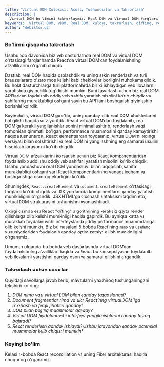 ```yaml
---
title: 'Virtual DOM Xulosasi: Asosiy Tushunchalar va Takrorlash'
description: |
  Virtual DOM bo'limini takrorlaymiz. Real DOM va Virtual DOM farqlari, diffing algoritmi, keraksiz qayta renderlar va React'ning samaradorligi haqida bilib oling.
keywords: 'Virtual DOM, vDOM, Real DOM, xulosa, takrorlash, diffing, reconciliation, React Element, performance, unnecessary re-renders, webiston'
author: 'Webiston.uz'
---
```


### Bo'limni qisqacha takrorlash

Ushbu bob davomida biz veb dasturlashda real DOM va virtual DOM o'rtasidagi farqlar hamda React’da virtual DOM’dan foydalanishning afzalliklarini o'rganib chiqdik.

Dastlab, real DOM haqida gaplashdik va uning sekin renderlash va turli brauzerlararo o'zaro mos kelishi kabi cheklovlari borligini muhokama qildik. Bu holat dasturchilarga turli platformalarda bir xil ishlaydigan veb ilovalarni yaratishda qiyinchilik tug'dirishi mumkin. Buni tasvirlash uchun biz real DOM API’laridan foydalanib oddiy veb sahifa yaratish misolini ko'rib chiqdik va sahifaning murakkabligi oshgani sayin bu API’larni boshqarish qiyinlashib borishini ko'rdik.

Keyinchalik, virtual DOM’ga o'tib, uning qanday qilib real DOM cheklovlarini hal qilishi haqida so'z yuritdik. React virtual DOM’dan foydalanib, real DOM’ga kerakli yangilanishlar sonini minimallashtirib, renderlash vaqti tomonidan qimmatli bo'lgan, performance muammosini qanday kamaytirishi haqida tushuntirdik. React elementlardan foydalanib, virtual DOM’ni oldingi versiyasi bilan solishtirishi va real DOM’ni yangilashning eng samarali usulini hisoblash jarayonini ko'rib chiqdik.

Virtual DOM afzalliklarini ko'rsatish uchun biz React komponentlaridan foydalanib xuddi shu oddiy veb sahifani yaratish misolini ko'rib chiqdik. Ushbu yondashuvni real DOM yondashuvi bilan taqqoslab, sahifa murakkabligi oshgani sari React komponentlarining yanada ixcham va boshqarishga osonroq ekanligini ko'rdik.

Shuningdek, `React.createElement` va `document.createElement` o'rtasidagi farqlarni ko'rib chiqdik va JSX yordamida komponentlarni qanday yaratish mumkinligini o'rgandik. JSX HTML’ga o'xshash sintaksisni taqdim etib, virtual DOM strukturasini tushunishni osonlashtiradi.

Oxirgi qismda esa React "diffing" algoritmining keraksiz qayta render qilishlarga olib kelishi mumkinligi haqida gapirdik. Bu ayniqsa katta va murakkab foydalanuvchi interfeyslarida jiddiy performance muammolariga olib kelishi mumkin. Biz bu masalani [5-bobda](/books/react/common-questions) React’ning `memo` va `useMemo` xususiyatlaridan foydalanib qanday optimizatsiya qilish mumkinligini o'rganamiz.

Umuman olganda, bu bobda veb dasturlashda virtual DOM’dan foydalanishning afzalliklari haqida va React bu konsepsiyadan foydalanib veb ilovalarni yaratishni qanday oson va samarali qilishini o'rgandik.

### Takrorlash uchun savollar

Quyidagi savollarga javob berib, mavzularni yaxshiroq tushunganingizni tekshirib ko'ring:

1. _DOM nima va u virtual DOM bilan qanday taqqoslanadi?_
2. _Document fragmentlar nima va ular React’ning virtual DOM’iga o'xshash va farqli jihatlari qanday?_
3. _DOM bilan bog'liq muammolar qanday?_
4. _Virtual DOM foydalanuvchi interfeys yangilanishlarini qanday tezroq bajaradi?_
5. _React renderlash qanday ishlaydi? Ushbu jarayondan qanday potensial muammolar kelib chiqishi mumkin?_

### Keyingi bo'lim

Kelasi 4-bobda React reconciliation va uning Fiber arxitekturasi haqida chuqurroq o'rganamiz.
